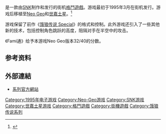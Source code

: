 {{NoteTA
| G1=Games
}}

{{vgname|饿狼传说3 遠古征戰|ja=餓狼伝説3 遥かなる闘い|en=Fatal Fury 3: Road to the Final Victory|diff=yes}}是一款由[[SNK|SNK]]制作和发行的街机[[格鬥遊戲|格鬥遊戲]]。游戏最初于1995年3月在街机发行。游戏后移植至[[Neo_Geo|Neo Geo]]和[[世嘉土星|世嘉土星]]。<ref name="gamefaqs">{{cite web| url = http://www.gamefaqs.com/arcade/563203-fatal-fury-3-road-to-the-final-victory| title = Release information| publisher = [[GameFAQs|GameFAQs]]| date = | accessdate = 2016-02-25| archive-date = 2016-10-26| archive-url = https://web.archive.org/web/20161026212443/http://www.gamefaqs.com/arcade/563203-fatal-fury-3-road-to-the-final-victory| dead-url = no}}</ref>

游戏保留了前作《[[饿狼传说_Special|饿狼传说 Special]]》的格式和控制。此外游戏还引入了一些其他新的技术，包括控制角色跳跃的高度，阻隔对手在半空中的攻击。

《Fami通》给予本游戏Neo Geo版本32/40的分数。

== 参考资料 ==
{{Reflist}}

==外部連結==
*[http://www.garou15th.com/ 系列官方網站] {{Wayback|url=http://www.garou15th.com/ |date=20210309100100 }}{{ja icon}}

{{饿狼传说系列}}

{{DEFAULTSORT:Fatal Fury 3 Road to the Final Victory}}
[[Category:1995年电子游戏|Category:1995年电子游戏]]
[[Category:Neo-Geo游戏|Category:Neo-Geo游戏]]
[[Category:SNK游戏|Category:SNK游戏]]
[[Category:世嘉土星游戏|Category:世嘉土星游戏]]
[[Category:格鬥遊戲|Category:格鬥遊戲]]
[[Category:街機遊戲|Category:街機遊戲]]
[[Category:饿狼传说系列|Category:饿狼传说系列]]

{{fighting-videogame-stub}}